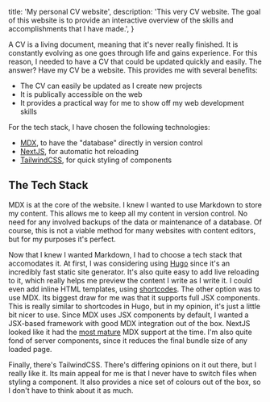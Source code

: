   title: 'My personal CV website',
  description:
    'This very CV website. The goal of this website is to provide an interactive overview of the skills and accomplishments that I have made.',
}

A CV is a living document, meaning that it's never really finished.
It is constantly evolving as one goes through life and gains experience.
For this reason, I needed to have a CV that could be updated quickly and easily.
The answer? Have my CV be a website. This provides me with several benefits:

- The CV can easily be updated as I create new projects
- It is publically accessible on the web
- It provides a practical way for me to show off my web development skills

For the tech stack, I have chosen the following technologies:

- [MDX](https://mdxjs.com/), to have the "database" directly in version control
- [NextJS](https://nextjs.org/), for automatic hot reloading
- [TailwindCSS](https://tailwindcss.com/), for quick styling of components

## The Tech Stack

MDX is at the core of the website. I knew I wanted to use Markdown to store my content.
This allows me to keep all my content in version control.
No need for any involved backups of the data or maintenance of a database.
Of course, this is not a viable method for many websites with content editors, but for my purposes it's perfect.

Now that I knew I wanted Markdown, I had to choose a tech stack that accomodates it.
At first, I was considering using [Hugo](https://gohugo.io/) since it's an incredibly fast static site generator.
It's also quite easy to add live reloading to it, which really helps me preview the content I write as I write it.
I could even add inline HTML templates, using [shortcodes](https://gohugo.io/content-management/shortcodes/).
The other option was to use MDX.
Its biggest draw for me was that it supports full JSX components.
This is really similar to shortcodes in Hugo, but in my opinion, it's just a little bit nicer to use.
Since MDX uses JSX components by default, I wanted a JSX-based framework with good MDX integration out of the box.
NextJS looked like it had the [most mature](https://nextjs.org/docs/app/building-your-application/configuring/mdx) MDX support at the time.
I'm also quite fond of server components, since it reduces the final bundle size of any loaded page.

Finally, there's TailwindCSS. There's differing opinions on it out there, but I really like it.
Its main appeal for me is that I never have to switch files when styling a component.
It also provides a nice set of colours out of the box, so I don't have to think about it as much.
